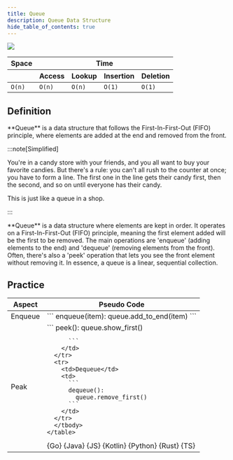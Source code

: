```yaml
---
title: Queue
description: Queue Data Structure
hide_table_of_contents: true
---
```





![](./assets/queue/queue.svg)

<table>
  <thead>
    <tr>
      <th>Space</th>
      <th colspan="6">Time</th>
    </tr>
    <tr>
      <th></th>
      <th>Access</th>
      <th>Lookup</th>
      <th>Insertion</th>
      <th>Deletion</th>
    </tr>
  </thead>
  <tbody>
    <tr>
      <td>
        <code className="fair">O(n)</code>
      </td>
      <td>
        <code className="fair">O(n)</code>
      </td>
      <td>
        <code className="fair">O(n)</code>
      </td>
      <td>
        <code className="excellent">O(1)</code>
      </td>
      <td>
        <code className="excellent">O(1)</code>
      </td>
    </tr>
  </tbody>
</table>

## Definition

<Tabs>
  <TabItem value="short" label="Short">
    **Queue** is a data structure that follows the First-In-First-Out (FIFO) principle, where elements are added at the end and removed from the front.

  :::note[Simplified]

  You're in a candy store with your friends, and you all want to buy your favorite candies. But there's a rule: you can't all rush to the counter at once; you have to form a line. The first one in
  the line gets their candy first, then the second, and so on until everyone has their candy.

  This is just like a queue in a shop.

  :::

  </TabItem>
  <TabItem value="detailed" label="Detailed">
    **Queue** is a data structure where elements are kept in order. It operates on a First-In-First-Out (FIFO) principle, meaning the first element added will be the first to be removed. The main
    operations are 'enqueue' (adding elements to the end) and 'dequeue' (removing elements from the front). Often, there's also a 'peek' operation that lets you see the front element without removing
    it. In essence, a queue is a linear, sequential collection.
  </TabItem>
</Tabs>

## Practice

<Tabs>
  <TabItem value="practice" label="Practice">
    <table>
      <thead>
      <tr>
        <th>Aspect</th>
        <th>Pseudo Code</th>
      </tr>
      </thead>
      <tbody>
      <tr>
        <td>Enqueue</td>
        <td>
          ```
          enqueue(item):
            queue.add_to_end(item)
          ```
        </td>
      </tr>
      <tr>
        <td>Peak</td>
        <td>
          ```
          peek():
            queue.show_first()

          ```
        </td>
      </tr>
      <tr>
        <td>Dequeue</td>
        <td>
          ```
          dequeue():
            queue.remove_first()
          ```
        </td>
      </tr>
      </tbody>
    </table>

  </TabItem>
  <TabItem value="solution" label="Solution">
    <Tabs queryString="code">
      <TabItem value="go" label="" attributes={{title: "Go Lang", className: "code_lang go m"}}><CodeBlock language="go">{Go}</CodeBlock></TabItem>
      <TabItem value="java" label="" attributes={{title: "Java", className: "code_lang java m"}}><CodeBlock language="java">{Java}</CodeBlock></TabItem>
      <TabItem value="js" label="" attributes={{title: "JavaScript", className: "code_lang js m"}}><CodeBlock language="js">{JS}</CodeBlock></TabItem>
      <TabItem value="kotlin" label="" attributes={{title: "Kotlin", className: "code_lang kotlin m"}}><CodeBlock language="kotlin">{Kotlin}</CodeBlock></TabItem>
      <TabItem value="python" label="" attributes={{title: "Python", className: "code_lang python m"}}><CodeBlock language="python">{Python}</CodeBlock></TabItem>
      <TabItem value="rust" label="" attributes={{title: "Rust", className: "code_lang rust m"}}><CodeBlock language="rust">{Rust}</CodeBlock></TabItem>
      <TabItem value="ts" label="" attributes={{title: "TypeScript", className: "code_lang ts m"}}><CodeBlock language="ts">{TS}</CodeBlock></TabItem>
    </Tabs>
  </TabItem>
</Tabs>
